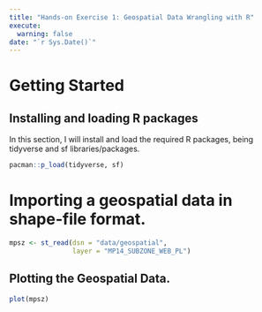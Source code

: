 ```yaml
---
title: "Hands-on Exercise 1: Geospatial Data Wrangling with R"
execute: 
  warning: false
date: "`r Sys.Date()`"
---
```


# Getting Started

## Installing and loading R packages

In this section, I will install and load the required R packages, being tidyverse and sf libraries/packages.

```r
pacman::p_load(tidyverse, sf)
```

# Importing a geospatial data in shape-file format.

```r
mpsz <- st_read(dsn = "data/geospatial", 
                layer = "MP14_SUBZONE_WEB_PL")
```

## Plotting the Geospatial Data.

```r
plot(mpsz)
```

